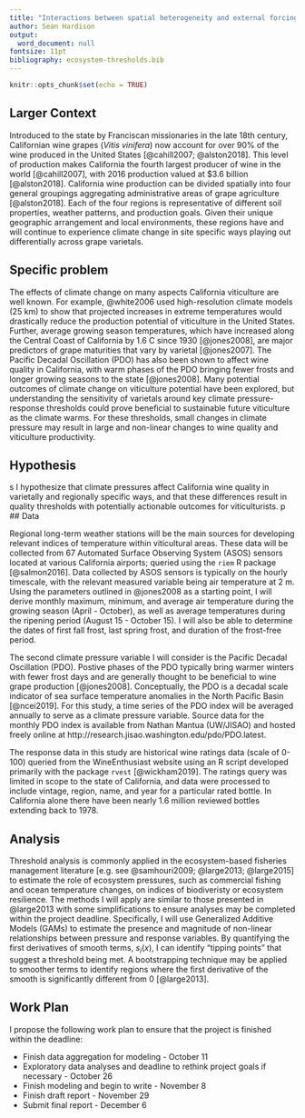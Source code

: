 ```yaml
---
title: "Interactions between spatial heterogeneity and external forcing across LTER ecosystems"
author: Sean Hardison
output:
  word_document: null
fontsize: 11pt
bibliography: ecosystem-thresholds.bib
---
```



```r
knitr::opts_chunk$set(echo = TRUE)
```

## Larger Context

Introduced to the state by Franciscan missionaries in the late 18th century, Californian wine grapes (*Vitis vinifera*) now account for over 90% of the wine produced in the United States [@cahill2007; @alston2018]. This level of production makes California the fourth largest producer of wine in the world [@cahill2007], with 2016 production valued at $3.6 billion [@alston2018]. California wine 
production can be divided spatially into four general groupings aggregating administrative areas of grape agriculture [@alston2018]. Each of the four regions is representative of different soil properties, weather patterns, and production goals. Given their unique geographic arrangement and local environments, these regions have and will continue to experience climate change in site specific ways playing out differentially across grape varietals.  

## Specific problem

The effects of climate change on many aspects California viticulture are well known. For example, @white2006 used high-resolution climate models (25 km) to show that projected increases in extreme temperatures would drastically reduce the production potential of viticulture in the United States. Further, average growing season temperatures, which have increased along the Central Coast of California by 1.6 \textdegree C since 1930 [@jones2008], are major predictors of grape maturities that vary by varietal [@jones2007]. The Pacific Decadal Oscillation (PDO) has also been shown to affect wine quality in California, with warm phases of the PDO bringing fewer frosts and longer growing seasons to the state [@jones2008]. Many potential outcomes of climate change on viticulture potential have been explored, but understanding the sensitivity of varietals around key climate pressure-response thresholds could prove beneficial to sustainable future viticulture as the climate warms. For these thresholds, small changes in climate pressure may result in large and non-linear changes to wine quality and viticulture productivity. 

## Hypothesis
s
I hypothesize that climate pressures affect California wine quality in varietally and regionally specific ways, and that these differences result in quality thresholds with potentially actionable outcomes for viticulturists. 
p
## Data

Regional long-term weather stations will be the main sources for developing relevant indices of temperature within viticultural areas. These data will be collected from 67 Automated Surface Observing System (ASOS) sensors located at various California airports; queried using the `riem` R package [@salmon2016]. Data collected by ASOS sensors is typically on the hourly timescale, with the relevant measured variable being air temperature at 2 m. Using the parameters outlined in @jones2008 as a starting point, I will derive monthly maximum, minimum, and average air temperature during the growing season (April - October), as well as average temperatures during the ripening period (August 15 - October 15). I will also be able to determine the dates of first fall frost, last spring frost, and duration of the frost-free period. 

The second climate pressure variable I will consider is the Pacific Decadal Oscillation (PDO). Postive phases of the PDO typically bring warmer winters with fewer frost days and are generally thought to be beneficial to wine grape production [@jones2008]. Conceptually, the PDO is a decadal scale indicator of sea surface temperature anomalies in the North Pacific Basin [@ncei2019]. For this study, a time series of the PDO index will be averaged annually to serve as a climate pressure variable. Source data for the monthly PDO index is available from Nathan Mantua (UW/JISAO) and hosted freely online at http://research.jisao.washington.edu/pdo/PDO.latest.

The response data in this study are historical wine ratings data (scale of 0-100) queried from the WineEnthusiast website using an R script developed primarily with the package `rvest` [@wickham2019]. The ratings query was limited in scope to the state of California, and data were processed to include vintage, region, name, and year for a particular rated bottle. In California alone there have been nearly 1.6 million reviewed bottles extending back to 1978.

## Analysis 

Threshold analysis is commonly applied in the ecosystem-based fisheries management literature [e.g. see @samhouri2009; @large2013; @large2015] to estimate the role of ecosystem pressures, such as commercial fishing and ocean temperature changes, on indices of biodiveristy or ecosystem resilience. The methods I will apply are similar to those presented in @large2013 with some simplifications to ensure analyses may be completed within the project deadline. Specifically, I will use Generalized Additive Models (GAMs) to estimate the presence and magnitude of non-linear relationships between pressure and response variables. By quantifying the first derivatives of smooth terms, $s_i(x)$, I can identify "tipping points" that suggest a threshold being met. A bootstrapping technique may be applied to smoother terms to identify regions where the first derivative of the smooth is significantly different from 0 [@large2013]. 

## Work Plan

I propose the following work plan to ensure that the project is finished within the deadline:

* Finish data aggregation for modeling - October 11
* Exploratory data analyses and deadline to rethink project goals if necessary - October 26
* Finish modeling and begin to write - November 8 
* Finish draft report - November 29
* Submit final report - December 6

\newpage